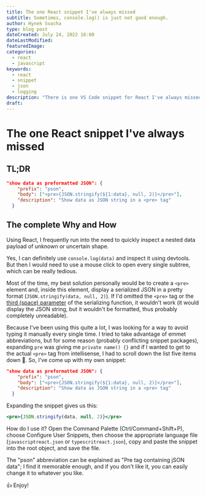 ```yaml
---
title: The one React snippet I've always missed
subtitle: Sometimes, console.log() is just not good enough.
author: Hynek Svacha
type: blog post
dateCreated: July 24, 2022 16:00
dateLastModified:
featuredImage:
categories:
  - react
  - javascript
keywords:
  - react
  - snippet
  - json
  - logging
description: "There is one VS Code snippet for React I've always missed. It allows me to inspect nested data payloads of uncertain shape in a quick and well readable way."
draft:
---
```


# The one React snippet I've always missed

## TL;DR

```json
"show data as preformatted JSON": {
    "prefix": "pson",
    "body": ["<pre>{JSON.stringify(${1:data}, null, 2)}</pre>"],
    "description": "Show data as JSON string in a <pre> tag"
  }
```

## The complete Why and How

Using React, I frequently run into the need to quickly inspect a nested data payload of unknown or uncertain shape.

Yes, I can definitely use `console.log(data)` and inspect it using devtools. But then I would need to use a mouse click to open every single subtree, which can be really tedious.

Most of the time, my best solution personally would be to create a `<pre>` element and, inside this element, display a serialized JSON in a pretty format (`JSON.stringify(data, null, 2)`). If I'd omitted the `<pre>` tag or the [third (space) parameter](https://developer.mozilla.org/en-US/docs/Web/JavaScript/Reference/Global_Objects/JSON/stringify#parameters) of the serializing function, it wouldn't work (it would display the JSON string, but it wouldn't be formatted, thus probably completely unreadable).

Because I've been using this quite a lot, I was looking for a way to avoid typing it manually every single time. I tried to take advantage of emmet abbreviations, but for some reason (probably conflicting snippet packages),  expanding `pre` was giving me `private name() {}` and if I wanted to get to the actual `<pre>` tag from intellisense, I had to scroll down the list five items down 🤔. So, I've come up with my own snippet:

```json
"show data as preformatted JSON": {
    "prefix": "pson",
    "body": ["<pre>{JSON.stringify(${1:data}, null, 2)}</pre>"],
    "description": "Show data as JSON string in a <pre> tag"
  }
```
Expanding the snippet gives us this:

```jsx
<pre>{JSON.stringify(data, null, 2)}</pre>
```

How do I use it? Open the Command Palette (Ctrl/Command+Shift+P), choose Configure User Snippets, then choose the appropriate language file (`javascriptreact.json` or `typescritreact.json`), copy and paste the snippet into the root object, and save the file.

The "pson" abbreviation can be explained as "Pre tag containing jSON data"; I find it memorable enough, and if you don't like it, you can easily change it to whatever you like.

👍 Enjoy!